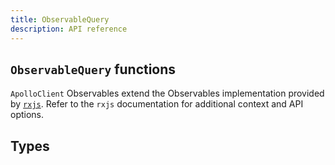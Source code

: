 ```yaml
---
title: ObservableQuery
description: API reference
---
```


## `ObservableQuery` functions

`ApolloClient` Observables extend the Observables implementation provided by [`rxjs`](https://github.com/ReactiveX/rxjs). Refer to the `rxjs` documentation for additional context and API options.

<TypescriptApiBox name="ObservableQuery.variables" />
<TypescriptApiBox name="ObservableQuery.result" />
<TypescriptApiBox name="ObservableQuery.getCurrentResult" />
<TypescriptApiBox name="ObservableQuery.refetch" />
<TypescriptApiBox name="ObservableQuery.setOptions" />
<TypescriptApiBox name="ObservableQuery.setVariables" />
<TypescriptApiBox name="ObservableQuery.fetchMore" />
<TypescriptApiBox name="ObservableQuery.updateQuery" />
<TypescriptApiBox name="ObservableQuery.startPolling" />
<TypescriptApiBox name="ObservableQuery.stopPolling" />
<TypescriptApiBox name="ObservableQuery.subscribeToMore" />

## Types

<TypescriptApiBox name="NetworkStatus" />
<TypescriptApiBox name="ApolloQueryResult" />
<TypescriptApiBox name="ApolloCurrentQueryResult" />
